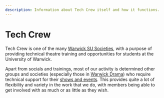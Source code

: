 ```yaml
---
description: Information about Tech Crew itself and how it functions.
---
```

# Tech Crew

Tech Crew is one of the many [Warwick SU Societies](https://www.warwicksu.com/societies-sports/societies/techcrew/),
with a purpose of providing technical theatre training and opportunities for students at the University of Warwick.

Apart from socials and trainings, most of our activity is determined other groups and societies (especially those in
[Warwick Drama](/wiki/warwick-drama)) who require technical support for their
[shows and events](/wiki/tech-crew/shows-and-hires). This provides quite a lot of flexibility and variety in the work
that we do, with members being able to get involved with as much or as little as they wish.